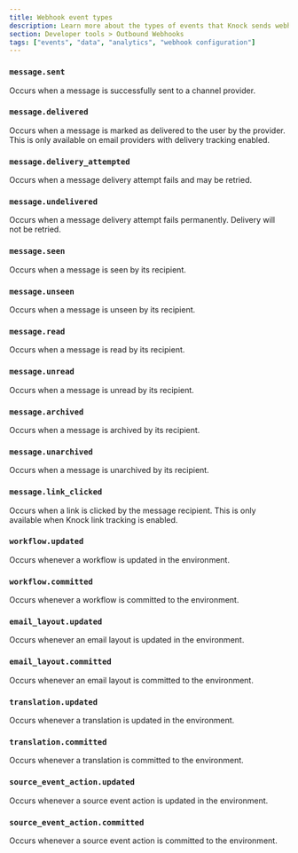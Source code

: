 ```yaml
---
title: Webhook event types
description: Learn more about the types of events that Knock sends webhook events for.
section: Developer tools > Outbound Webhooks
tags: ["events", "data", "analytics", "webhook configuration"]
---
```


### `message.sent`

Occurs when a message is successfully sent to a channel provider.

<Attributes>
  <Attribute
    name="data"
    type="Message"
    description="The associated message"
    typeSlug="/reference#messages"
  />
</Attributes>

### `message.delivered`

Occurs when a message is marked as delivered to the user by the provider. This is only available on email providers with delivery tracking enabled.

<Attributes>
  <Attribute
    name="data"
    type="Message"
    description="The associated message"
    typeSlug="/reference#messages"
  />
</Attributes>

### `message.delivery_attempted`

Occurs when a message delivery attempt fails and may be retried.

<Attributes>
  <Attribute
    name="data"
    type="Message"
    description="The associated message"
    typeSlug="/reference#messages"
  />
  <Attribute
    name="event_data"
    type="map"
    description="Additional information about the attempt, the total attempts, and whether or not it will be retried"
  />
</Attributes>

### `message.undelivered`

Occurs when a message delivery attempt fails permanently. Delivery will not be retried.

<Attributes>
  <Attribute
    name="data"
    type="Message"
    description="The associated message"
    typeSlug="/reference#messages"
  />
  <Attribute
    name="event_data"
    type="map"
    description="May include additional information about the failure reason and the failure details"
  />
</Attributes>

### `message.seen`

Occurs when a message is seen by its recipient.

<Attributes>
  <Attribute
    name="data"
    type="Message"
    description="The associated message"
    typeSlug="/reference#messages"
  />
</Attributes>

### `message.unseen`

Occurs when a message is unseen by its recipient.

<Attributes>
  <Attribute
    name="data"
    type="Message"
    description="The associated message"
    typeSlug="/reference#messages"
  />
</Attributes>

### `message.read`

Occurs when a message is read by its recipient.

<Attributes>
  <Attribute
    name="data"
    type="Message"
    description="The associated message"
    typeSlug="/reference#messages"
  />
</Attributes>

### `message.unread`

Occurs when a message is unread by its recipient.

<Attributes>
  <Attribute
    name="data"
    type="Message"
    description="The associated message"
    typeSlug="/reference#messages"
  />
</Attributes>

### `message.archived`

Occurs when a message is archived by its recipient.

<Attributes>
  <Attribute
    name="data"
    type="Message"
    description="The associated message"
    typeSlug="/reference#messages"
  />
</Attributes>

### `message.unarchived`

Occurs when a message is unarchived by its recipient.

<Attributes>
  <Attribute
    name="data"
    type="Message"
    description="The associated message"
    typeSlug="/reference#messages"
  />
</Attributes>

### `message.link_clicked`

Occurs when a link is clicked by the message recipient. This is only available when Knock link tracking is enabled.

<Attributes>
  <Attribute
    name="data"
    type="Message"
    description="The associated message"
    typeSlug="/reference#messages"
  />
</Attributes>

### `workflow.updated`

Occurs whenever a workflow is updated in the environment.

<Attributes>
  <Attribute
    name="data"
    type="Workflow"
    description="The associated workflow"
    typeSlug="/mapi#workflows-object"
  />
</Attributes>

### `workflow.committed`

Occurs whenever a workflow is committed to the environment.

<Attributes>
  <Attribute
    name="data"
    type="Workflow"
    description="The associated workflow"
    typeSlug="/mapi#workflows-object"
  />
</Attributes>

### `email_layout.updated`

Occurs whenever an email layout is updated in the environment.

<Attributes>
  <Attribute
    name="data"
    type="EmailLayout"
    description="The associated email layout"
    typeSlug="/mapi#email-layouts-object"
  />
</Attributes>

### `email_layout.committed`

Occurs whenever an email layout is committed to the environment.

<Attributes>
  <Attribute
    name="data"
    type="EmailLayout"
    description="The associated email layout"
    typeSlug="/mapi#email-layouts-object"
  />
</Attributes>

### `translation.updated`

Occurs whenever a translation is updated in the environment.

<Attributes>
  <Attribute
    name="data"
    type="Translation"
    description="The associated translation"
    typeSlug="/mapi#translations-object"
  />
</Attributes>

### `translation.committed`

Occurs whenever a translation is committed to the environment.

<Attributes>
  <Attribute
    name="data"
    type="Translation"
    description="The associated translation"
    typeSlug="/mapi#translations-object"
  />
</Attributes>

### `source_event_action.updated`

Occurs whenever a source event action is updated in the environment.

<Attributes>
  <Attribute
    name="data"
    type="SourceEventAction"
    description="The associated source event action"
    typeSlug="/integrations/sources/overview#events"
  />
</Attributes>

### `source_event_action.committed`

Occurs whenever a source event action is committed to the environment.

<Attributes>
  <Attribute
    name="data"
    type="SourceEventAction"
    description="The associated source event action"
    typeSlug="/integrations/sources/overview#events"
  />
</Attributes>
